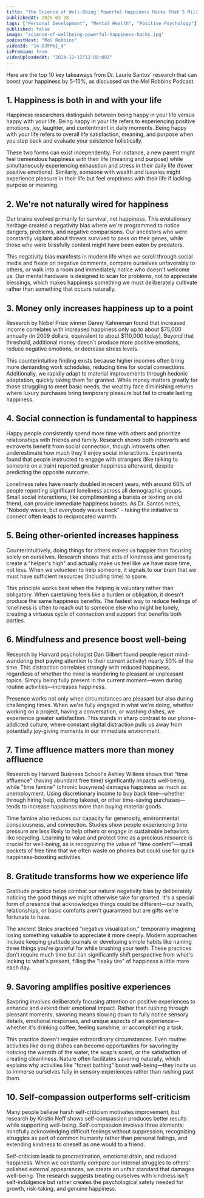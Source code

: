 ```yaml
---
title: "The Science of Well-Being：Powerful Happiness Hacks That 5 Million People Are Using"
publishedAt: 2025-03-28
tags: ["Personal Development", "Mental Health", "Positive Psychology"]
published: false
image: "science-of-wellbeing-powerful-happiness-hacks.jpg"
podcastHost: "Mel Robbins"
videoId: "14-DJFPm1_4"
isPremium: true
videoUploadedAt: "2024-12-12T12:00:00Z"
---
```



<PodcastSummaryPageLayout frontmatter={frontmatter}>

Here are the top 10 key takeaways from Dr. Laurie Santos' research that can boost your happiness by 5-15%, as discussed on the Mel Robbins Podcast.

## 1. Happiness is both in and with your life

Happiness researchers distinguish between being happy in your life versus happy with your life. Being happy in your life refers to experiencing positive emotions, joy, laughter, and contentment in daily moments. Being happy with your life refers to overall life satisfaction, meaning, and purpose when you step back and evaluate your existence holistically.

These two forms can exist independently. For instance, a new parent might feel tremendous happiness with their life (meaning and purpose) while simultaneously experiencing exhaustion and stress in their daily life (fewer positive emotions). Similarly, someone with wealth and luxuries might experience pleasure in their life but feel emptiness with their life if lacking purpose or meaning.

## 2. We're not naturally wired for happiness

Our brains evolved primarily for survival, not happiness. This evolutionary heritage created a negativity bias where we're programmed to notice dangers, problems, and negative comparisons. Our ancestors who were constantly vigilant about threats survived to pass on their genes, while those who were blissfully content might have been eaten by predators.

This negativity bias manifests in modern life when we scroll through social media and fixate on negative comments, compare ourselves unfavorably to others, or walk into a room and immediately notice who doesn't welcome us. Our mental hardware is designed to scan for problems, not to appreciate blessings, which makes happiness something we must deliberately cultivate rather than something that occurs naturally.

## 3. Money only increases happiness up to a point

Research by Nobel Prize winner Danny Kahneman found that increased income correlates with increased happiness only up to about $75,000 annually (in 2009 dollars, equivalent to about $110,000 today). Beyond that threshold, additional money doesn't produce more positive emotions, reduce negative emotions, or decrease stress levels.

This counterintuitive finding exists because higher incomes often bring more demanding work schedules, reducing time for social connections. Additionally, we rapidly adapt to material improvements through hedonic adaptation, quickly taking them for granted. While money matters greatly for those struggling to meet basic needs, the wealthy face diminishing returns where luxury purchases bring temporary pleasure but fail to create lasting happiness.

## 4. Social connection is fundamental to happiness

Happy people consistently spend more time with others and prioritize relationships with friends and family. Research shows both introverts and extroverts benefit from social connection, though introverts often underestimate how much they'll enjoy social interactions. Experiments found that people instructed to engage with strangers (like talking to someone on a train) reported greater happiness afterward, despite predicting the opposite outcome.

Loneliness rates have nearly doubled in recent years, with around 60% of people reporting significant loneliness across all demographic groups. Small social interactions, like complimenting a barista or texting an old friend, can provide immediate happiness boosts. As Dr. Santos notes, "Nobody waves, but everybody waves back" - taking the initiative to connect often leads to reciprocated warmth.

## 5. Being other-oriented increases happiness

Counterintuitively, doing things for others makes us happier than focusing solely on ourselves. Research shows that acts of kindness and generosity create a "helper's high" and actually make us feel like we have more time, not less. When we volunteer to help someone, it signals to our brain that we must have sufficient resources (including time) to spare.

This principle works best when the helping is voluntary rather than obligatory. When caretaking feels like a burden or obligation, it doesn't produce the same happiness benefits. The fastest way to reduce feelings of loneliness is often to reach out to someone else who might be lonely, creating a virtuous cycle of connection and support that benefits both parties.

## 6. Mindfulness and presence boost well-being

Research by Harvard psychologist Dan Gilbert found people report mind-wandering (not paying attention to their current activity) nearly 50% of the time. This distraction correlates strongly with reduced happiness, regardless of whether the mind is wandering to pleasant or unpleasant topics. Simply being fully present in the current moment—even during routine activities—increases happiness.

Presence works not only when circumstances are pleasant but also during challenging times. When we're fully engaged in what we're doing, whether working on a project, having a conversation, or washing dishes, we experience greater satisfaction. This stands in sharp contrast to our phone-addicted culture, where constant digital distraction pulls us away from potentially joy-giving moments in our immediate environment.

## 7. Time affluence matters more than money affluence

Research by Harvard Business School's Ashley Willens shows that "time affluence" (having abundant free time) significantly impacts well-being, while "time famine" (chronic busyness) damages happiness as much as unemployment. Using discretionary income to buy back time—whether through hiring help, ordering takeout, or other time-saving purchases—tends to increase happiness more than buying material goods.

Time famine also reduces our capacity for generosity, environmental consciousness, and connection. Studies show people experiencing time pressure are less likely to help others or engage in sustainable behaviors like recycling. Learning to value and protect time as a precious resource is crucial for well-being, as is recognizing the value of "time confetti"—small pockets of free time that we often waste on phones but could use for quick happiness-boosting activities.

## 8. Gratitude transforms how we experience life

Gratitude practice helps combat our natural negativity bias by deliberately noticing the good things we might otherwise take for granted. It's a special form of presence that acknowledges things could be different—our health, relationships, or basic comforts aren't guaranteed but are gifts we're fortunate to have.

The ancient Stoics practiced "negative visualization," temporarily imagining losing something valuable to appreciate it more deeply. Modern approaches include keeping gratitude journals or developing simple habits like naming three things you're grateful for while brushing your teeth. These practices don't require much time but can significantly shift perspective from what's lacking to what's present, filling the "leaky tire" of happiness a little more each day.

## 9. Savoring amplifies positive experiences

Savoring involves deliberately focusing attention on positive experiences to enhance and extend their emotional impact. Rather than rushing through pleasant moments, savoring means slowing down to fully notice sensory details, emotional responses, and unique aspects of an experience—whether it's drinking coffee, feeling sunshine, or accomplishing a task.

This practice doesn't require extraordinary circumstances. Even routine activities like doing dishes can become opportunities for savoring by noticing the warmth of the water, the soap's scent, or the satisfaction of creating cleanliness. Nature often facilitates savoring naturally, which explains why activities like "forest bathing" boost well-being—they invite us to immerse ourselves fully in sensory experiences rather than rushing past them.

## 10. Self-compassion outperforms self-criticism

Many people believe harsh self-criticism motivates improvement, but research by Kristin Neff shows self-compassion produces better results while supporting well-being. Self-compassion involves three elements: mindfully acknowledging difficult feelings without suppression, recognizing struggles as part of common humanity rather than personal failings, and extending kindness to oneself as one would to a friend.

Self-criticism leads to procrastination, emotional drain, and reduced happiness. When we constantly compare our internal struggles to others' polished external appearances, we create an unfair standard that damages well-being. The research suggests treating ourselves with kindness isn't self-indulgence but rather creates the psychological safety needed for growth, risk-taking, and genuine happiness.

</PodcastSummaryPageLayout>
